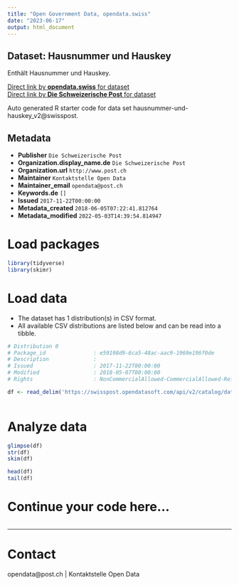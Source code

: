```yaml
---
title: "Open Government Data, opendata.swiss"
date: "2023-06-17"
output: html_document
---
```


## Dataset: Hausnummer und Hauskey

Enthält Hausnummer und Hauskey.

[Direct link by **opendata.swiss** for dataset](https://opendata.swiss/de/dataset/hausnummer-und-hauskey)<br>
[Direct link by **Die Schweizerische Post** for dataset](https://swisspost.opendatasoft.com/explore/dataset/hausnummer-und-hauskey_v2)

Auto generated R starter code for data set hausnummer-und-hauskey_v2@swisspost.

## Metadata

- **Publisher** `Die Schweizerische Post`
- **Organization.display_name.de** `Die Schweizerische Post`
- **Organization.url** `http://www.post.ch`
- **Maintainer** `Kontaktstelle Open Data`
- **Maintainer_email** `opendata@post.ch`
- **Keywords.de** `[]`
- **Issued** `2017-11-22T00:00:00`
- **Metadata_created** `2018-06-05T07:22:41.812764`
- **Metadata_modified** `2022-05-03T14:39:54.814947`


# Load packages

```r

library(tidyverse)
library(skimr)

```

# Load data

-   The dataset has 1 distribution(s) in CSV format.
-   All available CSV distributions are listed below and can be read into a tibble.

```r

# Distribution 0
# Package_id               : e59198d9-6ca5-48ac-aac9-1969e196f0de
# Description              : 
# Issued                   : 2017-11-22T00:00:00
# Modified                 : 2018-05-07T00:00:00
# Rights                   : NonCommercialAllowed-CommercialAllowed-ReferenceRequired

df <- read_delim('https://swisspost.opendatasoft.com/api/v2/catalog/datasets/hausnummer-und-hauskey_v2/exports/csv')



```

# Analyze data

```r

glimpse(df)
str(df)
skim(df)

head(df)
tail(df)

```

# Continue your code here...

```r

```

------------------------------------------------------------------------

# Contact

opendata@post.ch | Kontaktstelle Open Data
